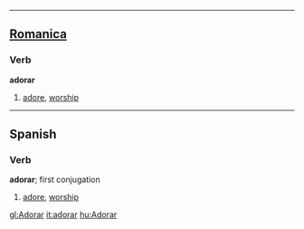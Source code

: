 ----

==[[Romanica]]==
===Verb===
<b>adorar</b>
# [[adore]], [[worship]]

----
==Spanish==

===Verb===
'''adorar'''; first conjugation
# [[adore]], [[worship]]

[[gl:Adorar]]
[[it:adorar]]
[[hu:Adorar]]